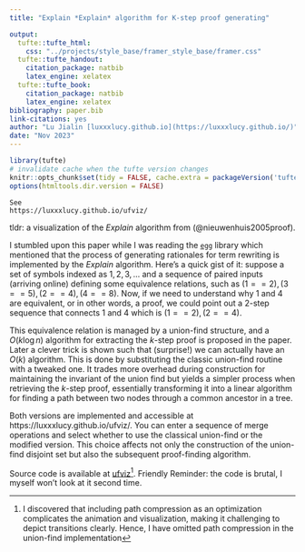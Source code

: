 ```yaml
---
title: "Explain *Explain* algorithm for K-step proof generating"

output:
  tufte::tufte_html:
    css: "../projects/style_base/framer_style_base/framer.css"
  tufte::tufte_handout:
    citation_package: natbib
    latex_engine: xelatex
  tufte::tufte_book:
    citation_package: natbib
    latex_engine: xelatex
bibliography: paper.bib
link-citations: yes
author: "Lu Jialin [luxxxlucy.github.io](https://luxxxlucy.github.io/)"
date: "Nov 2023"
---
```


```r
library(tufte)
# invalidate cache when the tufte version changes
knitr::opts_chunk$set(tidy = FALSE, cache.extra = packageVersion('tufte'))
options(htmltools.dir.version = FALSE)
```

```{=html}
<script>
  // Move TOC to the Table of Contents heading (with id "table-of-contents")
  $(function() {
    $( "#TOC" ).insertAfter( $( "#table-of-contents" ) );
  });
</script>
```




```marginfigure
See 
https://luxxxlucy.github.io/ufviz/
```
tldr: a visualization  of the *Explain* algorithm from (@nieuwenhuis2005proof).

I stumbled upon this paper while 
I was reading the [`egg`](https://egraphs-good.github.io) library
which mentioned that the process of generating rationales for term rewriting is implemented by the *Explain* algorithm. 
Here's a quick gist of it: suppose a set of symbols indexed as $1,2,3, \dots$
and a sequence of paired inputs (arriving online) defining some equivalence relations, such as
$(1 == 2), (3 == 5), (2 == 4), (4 == 8)$.
Now, if we need to understand why $1$ and $4$ are equivalent, or in other words, a proof, we could point out a 2-step sequence that connects $1$ and $4$ which is $(1==2), (2==4)$.

This equivalence relation is managed by a union-find structure, and a $O(k \log n)$ algorithm for extracting the $k$-step proof is proposed in the paper. Later a clever trick is shown such that (surprise!) we can actually have an $O(k)$ algorithm.
This is done by substituting the classic union-find routine with a tweaked one. It trades more overhead during construction for maintaining the invariant of the union find but yields a simpler process when retrieving the $k$-step proof, essentially transforming it into a linear algorithm for finding a path between two nodes through a common ancestor in a tree.

Both versions are implemented and accessible at https://luxxxlucy.github.io/ufviz/. You can enter a sequence of merge operations and select whether to use the classical union-find or the modified version. This choice affects not only the construction of the union-find disjoint set but also the subsequent proof-finding algorithm.

Source code is available at [ufviz](https://github.com/LuxxxLucy/ufviz/tree/master)^[I discovered that including path compression as an optimization complicates the animation and visualization, making it challenging to depict transitions clearly. Hence, I have omitted path compression in the union-find implementation]. Friendly Reminder: the code is brutal, I myself won't look at it second time.

